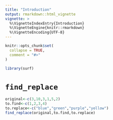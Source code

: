 ```yaml
---
title: "Introduction"
output: rmarkdown::html_vignette
vignette: >
  %\VignetteIndexEntry{Introduction}
  %\VignetteEngine{knitr::rmarkdown}
  %\VignetteEncoding{UTF-8}
---
```


```r
knitr::opts_chunk$set(
  collapse = TRUE,
  comment = "#>"
)
```

```r
library(surf)
```

# `find_replace`
````r
original<-c(3,10,3,1,5,2)
to.find<-c(1,2,3,4)
to.replace<-c("blue","green","purple","yellow")
find_replace(original,to.find,to.replace)
````

